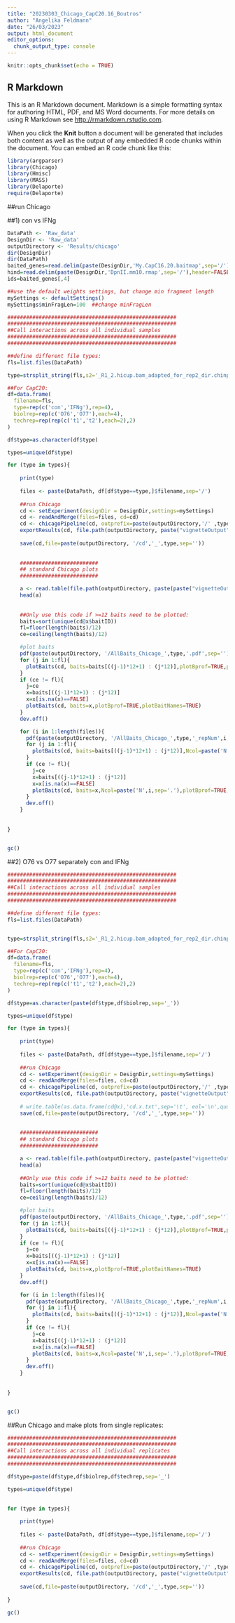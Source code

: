 ---
title: "20230303_Chicago_CapC20.16_Boutros"
author: "Angelika Feldmann"
date: "26/03/2023"
output: html_document
editor_options: 
  chunk_output_type: console
---

```{r setup, include=FALSE}
knitr::opts_chunk$set(echo = TRUE)
```

## R Markdown

This is an R Markdown document. Markdown is a simple formatting syntax for authoring HTML, PDF, and MS Word documents. For more details on using R Markdown see <http://rmarkdown.rstudio.com>.

When you click the **Knit** button a document will be generated that includes both content as well as the output of any embedded R code chunks within the document. You can embed an R code chunk like this:

```{r cars}

library(argparser)
library(Chicago)
library(Hmisc)
library(MASS)
library(Delaporte)
require(Delaporte)

```

##run Chicago

##1) con vs IFNg

```{r}

DataPath <- 'Raw_data'
DesignDir <- 'Raw_data'
outputDirectory <- 'Results/chicago'
dir(DesignDir)
dir(DataPath)
baited_genes=read.delim(paste(DesignDir,'My.CapC16.20.baitmap',sep='/'),header=FALSE)
hind=read.delim(paste(DesignDir,'DpnII.mm10.rmap',sep='/'),header=FALSE,stringsAsFactors=FALSE)
ids=baited_genes[,4]

##use the default weights settings, but change min fragment length
mySettings <- defaultSettings()
mySettings$minFragLen=100  ##change minFragLen 

######################################################
######################################################
##Call interactions across all individual samples
######################################################
######################################################

##define different file types:
fls=list.files(DataPath)

type=strsplit_string(fls,s2='_R1_2.hicup.bam_adapted_for_rep2_dir.chinput')

##For CapC20:
df=data.frame(
  filename=fls,
  type=rep(c('con','IFNg'),rep=4),
  biolrep=rep(c('O76','O77'),each=4),
  techrep=rep(rep(c('t1','t2'),each=2),2)
)

df$type=as.character(df$type)

types=unique(df$type)

for (type in types){
    
    print(type)
    
    files <- paste(DataPath, df[df$type==type,]$filename,sep='/')
  
    ##run Chicago
    cd <- setExperiment(designDir = DesignDir,settings=mySettings)
    cd <- readAndMerge(files=files, cd=cd)
    cd <- chicagoPipeline(cd, outprefix=paste(outputDirectory,'/' ,type,sep=''))
    exportResults(cd, file.path(outputDirectory, paste("vignetteOutput", type,sep='_')))
    
    save(cd,file=paste(outputDirectory, '/cd','_',type,sep=''))
    
    
    #########################
    ## standard Chicago plots
    #########################

    a <- read.table(file.path(outputDirectory, paste(paste("vignetteOutput", type,sep='_'),".ibed",sep='')), header=TRUE)
    head(a)
    
   
    ##Only use this code if >=12 baits need to be plotted:
    baits=sort(unique(cd@x$baitID))
    fl=floor(length(baits)/12)
    ce=ceiling(length(baits)/12)

    #plot baits
    pdf(paste(outputDirectory, '/AllBaits_Chicago_',type,'.pdf',sep=''), pointsize=15,width=15,height=20,onefile = TRUE)
    for (j in 1:fl){
      plotBaits(cd, baits=baits[((j-1)*12+1) : (j*12)],plotBprof=TRUE,plotBaitNames=TRUE)
    }
    if (ce != fl){
      j=ce
      x=baits[((j-1)*12+1) : (j*12)]
      x=x[is.na(x)==FALSE]
      plotBaits(cd, baits=x,plotBprof=TRUE,plotBaitNames=TRUE)
    }
    dev.off()

    for (i in 1:length(files)){
      pdf(paste(outputDirectory, '/AllBaits_Chicago_',type,'_repNum',i,'.pdf',sep=''), pointsize=15,width=15,height=20,onefile = TRUE)
      for (j in 1:fl){
        plotBaits(cd, baits=baits[((j-1)*12+1) : (j*12)],Ncol=paste('N',i,sep='.'),plotBprof=TRUE,plotBaitNames=TRUE)
      }
      if (ce != fl){
        j=ce
        x=baits[((j-1)*12+1) : (j*12)]
        x=x[is.na(x)==FALSE]
        plotBaits(cd, baits=x,Ncol=paste('N',i,sep='.'),plotBprof=TRUE,plotBaitNames=TRUE)
      }
      dev.off()
    }
    
    
}


gc()

```




##2) O76 vs O77 separately con and IFNg

```{r}

######################################################
######################################################
##Call interactions across all individual samples
######################################################
######################################################

##define different file types:
fls=list.files(DataPath)


type=strsplit_string(fls,s2='_R1_2.hicup.bam_adapted_for_rep2_dir.chinput')

##For CapC20:
df=data.frame(
  filename=fls,
  type=rep(c('con','IFNg'),rep=4),
  biolrep=rep(c('O76','O77'),each=4),
  techrep=rep(rep(c('t1','t2'),each=2),2)
)

df$type=as.character(paste(df$type,df$biolrep,sep='_'))

types=unique(df$type)

for (type in types){
    
    print(type)
    
    files <- paste(DataPath, df[df$type==type,]$filename,sep='/')
  
    ##run Chicago
    cd <- setExperiment(designDir = DesignDir,settings=mySettings)
    cd <- readAndMerge(files=files, cd=cd)
    cd <- chicagoPipeline(cd, outprefix=paste(outputDirectory,'/' ,type,sep=''))
    exportResults(cd, file.path(outputDirectory, paste("vignetteOutput", type,sep='_')))
    
    # write.table(as.data.frame(cd@x),'cd.x.txt',sep='\t', eol='\n',quote=FALSE)
    save(cd,file=paste(outputDirectory, '/cd','_',type,sep=''))
    
    
    #########################
    ## standard Chicago plots
    #########################

    a <- read.table(file.path(outputDirectory, paste(paste("vignetteOutput", type,sep='_'),".ibed",sep='')), header=TRUE)
    head(a)
   
    ##Only use this code if >=12 baits need to be plotted:
    baits=sort(unique(cd@x$baitID))
    fl=floor(length(baits)/12)
    ce=ceiling(length(baits)/12)

    #plot baits
    pdf(paste(outputDirectory, '/AllBaits_Chicago_',type,'.pdf',sep=''), pointsize=15,width=15,height=20,onefile = TRUE)
    for (j in 1:fl){
      plotBaits(cd, baits=baits[((j-1)*12+1) : (j*12)],plotBprof=TRUE,plotBaitNames=TRUE)
    }
    if (ce != fl){
      j=ce
      x=baits[((j-1)*12+1) : (j*12)]
      x=x[is.na(x)==FALSE]
      plotBaits(cd, baits=x,plotBprof=TRUE,plotBaitNames=TRUE)
    }
    dev.off()

    for (i in 1:length(files)){
      pdf(paste(outputDirectory, '/AllBaits_Chicago_',type,'_repNum',i,'.pdf',sep=''), pointsize=15,width=15,height=20,onefile = TRUE)
      for (j in 1:fl){
        plotBaits(cd, baits=baits[((j-1)*12+1) : (j*12)],Ncol=paste('N',i,sep='.'),plotBprof=TRUE,plotBaitNames=TRUE)
      }
      if (ce != fl){
        j=ce
        x=baits[((j-1)*12+1) : (j*12)]
        x=x[is.na(x)==FALSE]
        plotBaits(cd, baits=x,Ncol=paste('N',i,sep='.'),plotBprof=TRUE,plotBaitNames=TRUE)
      }
      dev.off()
    }
    
    
}


gc()

```




##Run Chicago and make plots from single replicates:

```{r}


######################################################
######################################################
##Call interactions across all individual replicates
######################################################
######################################################

df$type=paste(df$type,df$biolrep,df$techrep,sep='_')

types=unique(df$type)

  
for (type in types){
    
    print(type)
    
    files <- paste(DataPath, df[df$type==type,]$filename,sep='/')
  
    ##run Chicago
    cd <- setExperiment(designDir = DesignDir,settings=mySettings)
    cd <- readAndMerge(files=files, cd=cd)
    cd <- chicagoPipeline(cd, outprefix=paste(outputDirectory,'/' ,type,sep=''))
    exportResults(cd, file.path(outputDirectory, paste("vignetteOutput", type,sep='_')))
    
    save(cd,file=paste(outputDirectory, '/cd','_',type,sep=''))
  
}

gc()


    
```


